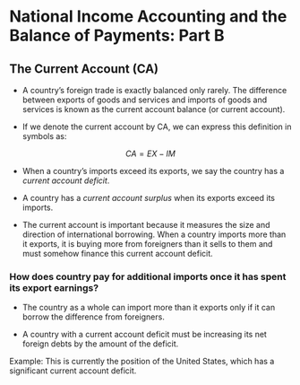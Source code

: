 # National Income Accounting and the Balance of Payments: Part B

## The Current Account (CA)

- A country’s foreign trade is exactly balanced only rarely. The difference
between exports of goods and services and imports of goods and services is known as
the current account balance (or current account). 

- If we denote the current account by CA, we can express this definition in symbols as:

$$CA = EX - IM$$

- When a country’s imports exceed its exports, we say the country has a *current account deficit*.

- A country has a *current account surplus* when its exports exceed its imports.

- The current account is important because it measures the size and direction of
international borrowing. When a country imports more than it exports, it is buying
more from foreigners than it sells to them and must somehow finance this current
account deficit.

### How does country pay for additional imports once it has spent its export earnings?

- The country as a whole can import more than it exports only if it can
borrow the difference from foreigners.

- A country with a current account deficit must be increasing its net foreign debts by the amount of the deficit.

Example: This is currently the position of the United States, which has a significant current account deficit.